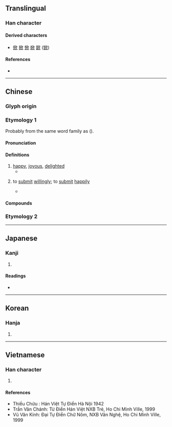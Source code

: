 {{also|忻}}
{{character info}}
==Translingual==

===Han character===
{{Han char|rn=76|rad=欠|as=04|sn=8|four=77282|canj=HLNO|ids=⿰斤欠}}

====Derived characters====
* [[俽]] [[掀]] [[惞]] [[焮]] [[鍁]] ([[锨]])

====References====
* {{Han ref|kx=0566.040|dkj=16008|dj=0954.160|hdz=32135.120|uh=6B23}}

----

==Chinese==
{{zh-forms}}

===Glyph origin===
{{Han etym}}

===Etymology 1===
Probably from the same word family as {{och-l|喜}} ({{zh-ref|Schuessler, 2007}}).

====Pronunciation====
{{zh-pron
|m=xīn
|m-s=
|c=jan1
|c-t=
|g=
|h=pfs=hîm/hiûn
|j=
|mb=hēng
|md=hṳ̆ng
|mn=xm:hin/qz,tw,xm,zz:him/qz:herm
|mn_note=hin - literary; him/herm - vernacular
|mn-t=heng1/hng1
|mn-t_note=heng1 - Shantou; hng1 - Chaozhou
|w=
|x=
|mc=y
|oc=y
|ma=
|cat=a,v
}}

====Definitions====
{{zh-hanzi}}

# [[happy]], [[joyous]], [[delighted]]
#* {{zh-x|問 征夫 以前 路，恨 晨光 之 熹微。乃 瞻 衡宇，栽 欣 載 奔。|I ask a passerby about the road ahead, grudging the dimness of the light at dawn. Then I catch sight of my cottage—filled with '''joy''' I run.|CL|ref={{lang|zh|《歸去來辭 / 归去来辞》}}, {{lang|zh|陶淵明 / 陶渊明}}, translated by James Robert Hightower}}
# {{zh-obsolete}} to [[submit]] [[willingly]]; to [[submit]] [[happily]]
#* {{zh-x|昔者 之 伐 也，興 百姓 以為 百姓 也，是以 民 能 欣 之。|ref=Guoyu}}

====Compounds====
{{zh-der|欣戚|欣躍|歡欣若狂|欣欣得意|欣賞力|欣賞|欣然自樂|欣然|欣喜若狂|欣戴|歡欣踴躍|欣然自得|欣欣向榮|欣欣自得|欣然命筆|欣欣|歡欣|歡欣鼓舞|欣喜|欣然自喜|欣抃|欣喜雀躍|欣生惡死|欣羨|欣慰|欣悅|欣忭|欣企|鼓舞歡欣}}

===Etymology 2===
{{zh-see|鑫|ss}}

----

==Japanese==

===Kanji===
{{ja-kanji|grade=|rs=欠04}}

# {{rfdef|ja|sort=欠04}}

====Readings====
* {{ja-readings
|goon=こん
|kanon=きん
|kanyoon=ごん
|kun=よろこ-ぶ, よろこ-び, よし, やすし
}}

----

==Korean==

===Hanja===
{{ko-hanja|hangeul=흔|eumhun=|rv=heun|mr=hŭn|y=hun}}

# {{rfdef|ko|sort=欠04}}

----

==Vietnamese==

===Han character===
{{vi-readings|rs=欠04|reading=hân, hơn, hoen, hớn, hăng}}

# {{rfdef|vi|sort=欠04}}

====References====
* Thiều Chửu : Hán Việt Tự Điển Hà Nội 1942
* Trần Văn Chánh: Từ Điển Hán Việt NXB Trẻ, Ho Chi Minh Ville, 1999
* Vũ Văn Kính: Đại Tự Điển Chữ Nôm, NXB Văn Nghệ, Ho Chi Minh Ville, 1999